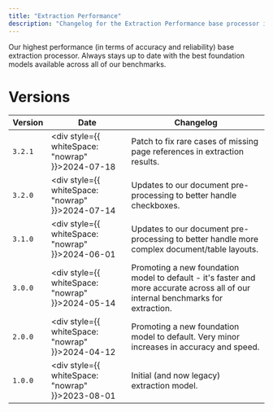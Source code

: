 ```yaml
---
title: "Extraction Performance"
description: "Changelog for the Extraction Performance base processor in Extend."
---
```


Our highest performance (in terms of accuracy and reliability) base extraction processor. Always stays up to date with the best foundation models available across all of our benchmarks.

# Versions

| Version | Date                                                   | Changelog                                                                                                                         |
| ------- | ------------------------------------------------------ | --------------------------------------------------------------------------------------------------------------------------------- |
| `3.2.1` | <div style={{ whiteSpace: "nowrap" }}>2024-07-18</div> | Patch to fix rare cases of missing page references in extraction results.                                                         |
| `3.2.0` | <div style={{ whiteSpace: "nowrap" }}>2024-07-14</div> | Updates to our document pre-processing to better handle checkboxes.                                                               |
| `3.1.0` | <div style={{ whiteSpace: "nowrap" }}>2024-06-01</div> | Updates to our document pre-processing to better handle more complex document/table layouts.                                      |
| `3.0.0` | <div style={{ whiteSpace: "nowrap" }}>2024-05-14</div> | Promoting a new foundation model to default - it's faster and more accurate across all of our internal benchmarks for extraction. |
| `2.0.0` | <div style={{ whiteSpace: "nowrap" }}>2024-04-12</div> | Promoting a new foundation model to default. Very minor increases in accuracy and speed.                                          |
| `1.0.0` | <div style={{ whiteSpace: "nowrap" }}>2023-08-01</div> | Initial (and now legacy) extraction model.                                                                                        |
